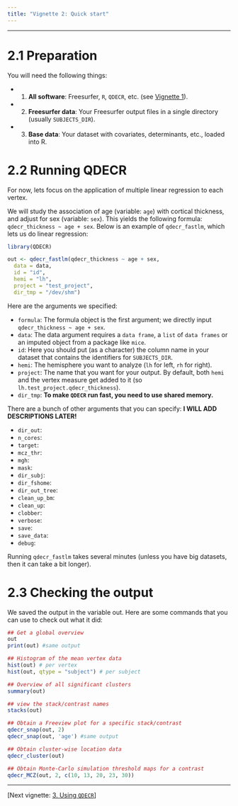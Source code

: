 ```yaml
---
title: "Vignette 2: Quick start"
---
```


---

# 2.1 Preparation

You will need the following things:

* 1. **All software**: Freesurfer, `R`, `QDECR`, etc. (see [Vignette 1](01-getting-started.html)).
* 2. **Freesurfer data**: Your Freesurfer output  files in a single directory (usually `SUBJECTS_DIR`).
* 3. **Base data**: Your dataset with covariates, determinants, etc., loaded into R.

# 2.2 Running QDECR

For now, lets focus on the application of multiple linear regression to each vertex. 

We will study the association of age (variable: `age`) with cortical thickness, and adjust for sex (variable: `sex`). This yields the following formula: `qdecr_thickness ~ age + sex`. Below is an example of `qdecr_fastlm`, which lets us do linear regression:

```r

library(QDECR)

out <- qdecr_fastlm(qdecr_thickness ~ age + sex, 
  data = data,
  id = "id", 
  hemi = "lh",
  project = "test_project",
  dir_tmp = "/dev/shm")
```

Here are the arguments we specified:

* `formula`: The formula object is the first argument; we directly input `qdecr_thickness ~ age + sex`.
* `data`: The data argument requires a `data frame`, a `list` of `data frames` or an imputed object from a package like `mice`. 
* `id`: Here you should put (as a character) the column name in your dataset that contains the identifiers for `SUBJECTS_DIR`.
* `hemi`: The hemisphere you want to analyze (`lh` for left, `rh` for right). 
* `project`: The name that you want for your output. By default, both `hemi` and the vertex measure get added to it (so `lh.test_project.qdecr_thickness`).
* `dir_tmp`: **To make `QDECR` run fast, you need to use shared memory.**

There are a bunch of other arguments that you can specify: **I WILL ADD DESCRIPTIONS LATER!**

* `dir_out`: 
* `n_cores`: 
* `target`: 
* `mcz_thr`: 
* `mgh`: 
* `mask`: 
* `dir_subj`: 
* `dir_fshome`: 
* `dir_out_tree`: 
* `clean_up_bm`: 
* `clean_up`: 
* `clobber`: 
* `verbose`: 
* `save`: 
* `save_data`: 
* `debug`: 

Running `qdecr_fastlm` takes several minutes (unless you have big datasets, then it can take a bit longer).

# 2.3 Checking the output

We saved the output in the variable out. Here are some commands that you can use to check out what it did:

```r

## Get a global overview
out
print(out) #same output

## Histogram of the mean vertex data
hist(out) # per vertex
hist(out, qtype = "subject") # per subject

## Overview of all significant clusters
summary(out)

## view the stack/contrast names
stacks(out)

## Obtain a Freeview plot for a specific stack/contrast
qdecr_snap(out, 2)
qdecr_snap(out, 'age') #same output

## Obtain cluster-wise location data
qdecr_cluster(out)

## Obtain Monte-Carlo simulation threshold maps for a contrast
qdecr_MCZ(out, 2, c(10, 13, 20, 23, 30))

```

---

[Next vignette: [3. Using `QDECR`](03-using-qdecr.html)]